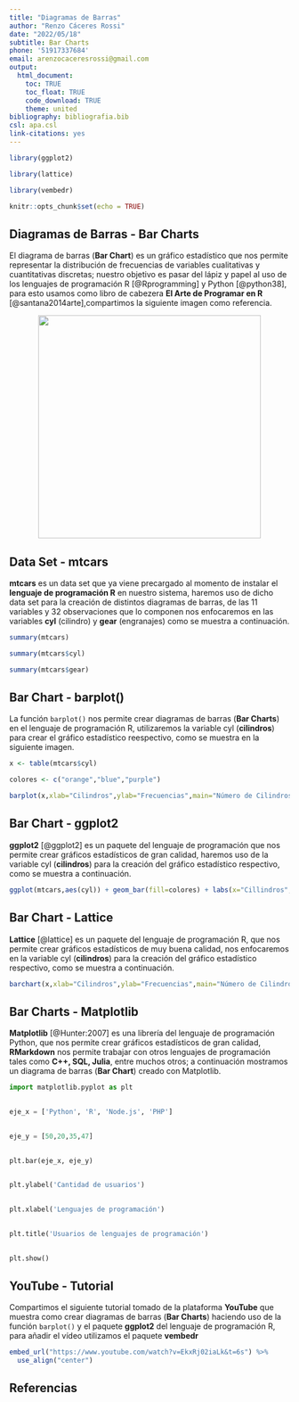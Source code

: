 ```yaml
---
title: "Diagramas de Barras"
author: "Renzo Cáceres Rossi"
date: "2022/05/18"
subtitle: Bar Charts
phone: '51917337684'
email: arenzocaceresrossi@gmail.com
output:
  html_document:
    toc: TRUE
    toc_float: TRUE
    code_download: TRUE
    theme: united
bibliography: bibliografia.bib
csl: apa.csl
link-citations: yes
---
```


<!-- Añadir comentarios a nuestro documento RMarkdown - HTML Tags -->

```r

library(ggplot2)

library(lattice)

library(vembedr)

knitr::opts_chunk$set(echo = TRUE)
```

## Diagramas de Barras - Bar Charts

El diagrama de barras (**Bar Chart**) es un gráfico estadístico que nos permite representar la distribución de frecuencias de variables cualitativas y cuantitativas discretas; nuestro objetivo es pasar del lápiz y papel al uso de los lenguajes de programación R [@Rprogramming] y Python [@python38], para esto usamos como libro de cabezera **El Arte de Programar en R** [@santana2014arte],compartimos la siguiente imagen como referencia.

<!-- RMarkdown permite añadir HTML tags dentro de su sintaxis para el formateo de nuestro documento -->

<center>

![](diagrama_barras_amano.jpg){width=400}

</center>


## Data Set - mtcars

**mtcars** es un data set que ya viene precargado al momento de instalar el **lenguaje de programación R** en nuestro sistema, haremos uso de dicho data set para la creación de distintos diagramas de barras, de las 11 variables y 32 observaciones que lo componen nos enfocaremos en las variables **cyl** (cilindro) y **gear** (engranajes) como se muestra a continuación.

```r
summary(mtcars)

summary(mtcars$cyl)

summary(mtcars$gear)

```


## Bar Chart - barplot()

La función  `barplot()` nos permite crear diagramas de barras (**Bar Charts**) en el lenguaje de programación R, utilizaremos la variable cyl (**cilindros**) para crear el gráfico estadístico reespectivo, como se muestra en la siguiente imagen.

```r
x <- table(mtcars$cyl)

colores <- c("orange","blue","purple")

barplot(x,xlab="Cilindros",ylab="Frecuencias",main="Número de Cilindros",col=colores)

```

## Bar Chart - ggplot2

**ggplot2** [@ggplot2] es un paquete del lenguaje de programación que nos permite crear gráficos estadísticos de gran calidad, haremos uso de la variable cyl (**cilindros**) para la creación del gráfico estadístico respectivo, como se muestra a continuación.

```r
ggplot(mtcars,aes(cyl)) + geom_bar(fill=colores) + labs(x="Cillindros",y="Frecuencias",title="Número de Cilindros") + theme_dark()
```


## Bar Chart - Lattice

**Lattice** [@lattice] es un paquete del lenguaje de programación R, que nos permite crear gráficos estadísticos de muy buena calidad, nos enfocaremos en la variable cyl (**cilindros**) para la creación del gráfico estadístico respectivo, como se muestra a continuación.

```r
barchart(x,xlab="Cilindros",ylab="Frecuencias",main="Número de Cilindros",col=colores,horizontal=FALSE)
```

## Bar Charts - Matplotlib

**Matplotlib** [@Hunter:2007] es una librería del lenguaje de programación Python, que nos permite crear gráficos estadísticos de gran calidad, **RMarkdown** nos permite trabajar con otros lenguajes de programación tales como **C++, SQL, Julia**, entre muchos otros; a continuación mostramos un diagrama de barras (**Bar Chart**) creado con Matplotlib.

```python
import matplotlib.pyplot as plt
 

eje_x = ['Python', 'R', 'Node.js', 'PHP']
 

eje_y = [50,20,35,47]
 

plt.bar(eje_x, eje_y)
 

plt.ylabel('Cantidad de usuarios')
 

plt.xlabel('Lenguajes de programación')
 

plt.title('Usuarios de lenguajes de programación')
 

plt.show()
```

## YouTube - Tutorial

Compartimos el siguiente tutorial tomado de la plataforma **YouTube** que muestra como crear diagramas de barras (**Bar Charts**) haciendo uso de la función `barplot()` y el paquete **ggplot2** del lenguaje de programación R, para añadir el vídeo utilizamos el paquete **vembedr**

```r
embed_url("https://www.youtube.com/watch?v=EkxRj02iaLk&t=6s") %>% 
  use_align("center")
```

## Referencias




<div class="tocify-extend-page" data-unique="tocify-extend-page" style="height: 0;"></div>




